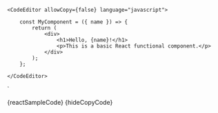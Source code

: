 
    <CodeEditor allowCopy={false} language="javascript">

        const MyComponent = ({ name }) => {
            return (
                <div>
                    <h1>Hello, {name}!</h1>
                    <p>This is a basic React functional component.</p>
                </div>
            );
        };

    </CodeEditor>
`

<Section title="Hiding the Copy Button" contained={true} style={{ paddingTop: 30, paddingLeft: 0 }} border={true}>
  <Preview wrapper={true}>
    <CodeEditor allowCopy={false} language="javascript">
      {reactSampleCode}
    </CodeEditor>
  </Preview>

  <Snippet language="js">
    {hideCopyCode}
  </Snippet>
</Section>
